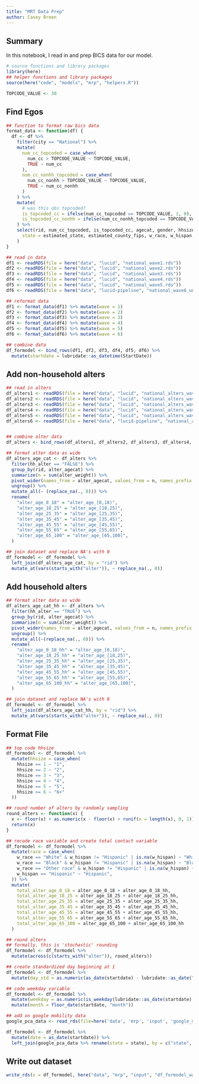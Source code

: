 ```yaml
---
title: "MRT Data Prep"
author: Casey Breen
---
```


## Summary

In this notebook, I read in and prep BICS data for our model. 

```r
# source functions and library packages
library(here)
## helper functions and library packages
source(here("code", "models", "mrp", "helpers.R"))

TOPCODE_VALUE <- 30
```

## Find Egos

```r
## function to format raw bics data
format_data <- function(df) {
  df <- df %>%
    filter(city == "National") %>%
    mutate(
      num_cc_topcoded = case_when(
        num_cc > TOPCODE_VALUE ~ TOPCODE_VALUE,
        TRUE ~ num_cc
      ),
      num_cc_nonhh_topcoded = case_when(
        num_cc_nonhh > TOPCODE_VALUE ~ TOPCODE_VALUE,
        TRUE ~ num_cc_nonhh
      )
    ) %>%
    mutate(
      # was this obs topcoded?
      is_topcoded_cc = ifelse(num_cc_topcoded == TOPCODE_VALUE, 1, 0),
      is_topcoded_cc_nonhh = ifelse(num_cc_nonhh_topcoded == TOPCODE_VALUE, 1, 0)
    ) %>%
    select(rid, num_cc_topcoded, is_topcoded_cc, agecat, gender, hhsize,
      state = estimated_state, estimated_county_fips, w_race, w_hispan, StartDate
    )
}

## read in data
df1 <- readRDS(file = here("data", "lucid", "national_wave1.rds"))
df2 <- readRDS(file = here("data", "lucid", "national_wave2.rds"))
df3 <- readRDS(file = here("data", "lucid", "national_wave3.rds"))
df4 <- readRDS(file = here("data", "lucid", "national_wave4.rds"))
df5 <- readRDS(file = here("data", "lucid", "national_wave5.rds"))
df6 <- readRDS(file = here("data", "lucid-pipeline", "national_wave6_unweighted.rds"))

## reformat data
df1 <- format_data(df1) %>% mutate(wave = 1)
df2 <- format_data(df2) %>% mutate(wave = 2)
df3 <- format_data(df3) %>% mutate(wave = 3)
df4 <- format_data(df4) %>% mutate(wave = 4)
df5 <- format_data(df5) %>% mutate(wave = 5)
df6 <- format_data(df6) %>% mutate(wave = 6)

## combine data
df_formodel <- bind_rows(df1, df2, df3, df4, df5, df6) %>%
  mutate(startdate = lubridate::as_datetime(StartDate))
```


## Add non-household alters 


```r
## read in alters
df_alters1 <- readRDS(file = here("data", "lucid", "national_alters_wave1.rds"))
df_alters2 <- readRDS(file = here("data", "lucid", "national_alters_wave2.rds"))
df_alters3 <- readRDS(file = here("data", "lucid", "national_alters_wave3.rds"))
df_alters4 <- readRDS(file = here("data", "lucid", "national_alters_wave4.rds"))
df_alters5 <- readRDS(file = here("data", "lucid", "national_alters_wave5.rds"))
df_alters6 <- readRDS(file = here("data", "lucid-pipeline", "national_alters_wave6_unweighted.rds"))


## combine alter data
df_alters <- bind_rows(df_alters1, df_alters2, df_alters3, df_alters4, df_alters5, df_alters6)

## format alter data as wide
df_alters_age_cat <- df_alters %>%
  filter(hh_alter == "FALSE") %>%
  group_by(rid, alter_agecat) %>%
  summarize(n = sum(alter_weight)) %>%
  pivot_wider(names_from = alter_agecat, values_from = n, names_prefix = "alter_age_") %>%
  ungroup() %>%
  mutate_all(~ (replace_na(., 0))) %>%
  rename(
    "alter_age_0_18" = "alter_age_[0,18)",
    "alter_age_18_25" = "alter_age_[18,25)",
    "alter_age_25_35" = "alter_age_[25,35)",
    "alter_age_35_45" = "alter_age_[35,45)",
    "alter_age_45_55" = "alter_age_[45,55)",
    "alter_age_55_65" = "alter_age_[55,65)",
    "alter_age_65_100" = "alter_age_[65,100]",
  )

## join dataset and replace NA's with 0
df_formodel <- df_formodel %>%
  left_join(df_alters_age_cat, by = "rid") %>%
  mutate_at(vars(starts_with("alter")), ~ replace_na(., 0))
```

## Add household alters 

```r
## format alter data as wide
df_alters_age_cat_hh <- df_alters %>%
  filter(hh_alter == "TRUE") %>%
  group_by(rid, alter_agecat) %>%
  summarize(n = sum(alter_weight)) %>%
  pivot_wider(names_from = alter_agecat, values_from = n, names_prefix = "alter_age_") %>%
  ungroup() %>%
  mutate_all(~(replace_na(., 0))) %>%
  rename(
    "alter_age_0_18_hh" = "alter_age_[0,18)",
    "alter_age_18_25_hh" = "alter_age_[18,25)",
    "alter_age_25_35_hh" = "alter_age_[25,35)",
    "alter_age_35_45_hh" = "alter_age_[35,45)",
    "alter_age_45_55_hh" = "alter_age_[45,55)",
    "alter_age_55_65_hh" = "alter_age_[55,65)",
    "alter_age_65_100_hh" = "alter_age_[65,100]",
  )

## join dataset and replace NA's with 0
df_formodel <- df_formodel %>%
  left_join(df_alters_age_cat_hh, by = "rid") %>%
  mutate_at(vars(starts_with("alter")), ~ replace_na(., 0))
```

## Format File

```r
## top code hhsize
df_formodel <- df_formodel %>%
  mutate(hhsize = case_when(
    hhsize == 1 ~ "1",
    hhsize == 2 ~ "2",
    hhsize == 3 ~ "3",
    hhsize == 4 ~ "4",
    hhsize == 5 ~ "5",
    hhsize >= 6 ~ "6+"
  ))

## round number of alters by randomly sampling
round_alters <- function(x) {
  x <- floor(x) + as.numeric(x - floor(x) > runif(n = length(x), 0, 1))
  return(x)
}

## recode race variable and create total contact variable
df_formodel <- df_formodel %>%
  mutate(race = case_when(
    w_race == "White" & w_hispan != "Hispanic" | is.na(w_hispan) ~ "White",
    w_race == "Black" & w_hispan != "Hispanic" | is.na(w_hispan) ~ "Black",
    w_race == "Other race" & w_hispan != "Hispanic" | is.na(w_hispan) ~ "Other",
    w_hispan == "Hispanic" ~ "Hispanic",
  )) %>%
  mutate(
    total_alter_age_0_18 = alter_age_0_18 + alter_age_0_18_hh,
    total_alter_age_18_25 = alter_age_18_25 + alter_age_18_25_hh,
    total_alter_age_25_35 = alter_age_25_35 + alter_age_25_35_hh,
    total_alter_age_35_45 = alter_age_35_45 + alter_age_35_45_hh,
    total_alter_age_45_55 = alter_age_45_55 + alter_age_45_55_hh,
    total_alter_age_55_65 = alter_age_55_65 + alter_age_55_65_hh,
    total_alter_age_65_100 = alter_age_65_100 + alter_age_65_100_hh
  )

## round alters
## formally, this is 'stochastic' rounding
df_formodel <- df_formodel %>%
  mutate(across(c(starts_with("alter")), round_alters))

## create standardized day beginning at 1
df_formodel <- df_formodel %>%
  mutate(day_std = as.numeric(as_date(startdate) - lubridate::as_date("2020-04-11") + 1))

## code weekday variable
df_formodel <- df_formodel %>%
  mutate(weekday = as.numeric(is_weekday(lubridate::as_date(startdate) - 1))) %>%
  mutate(month = floor_date(startdate, "month"))

## add on google mobility data 
google_pca_data <- read_rds(file=here('data', 'mrp', 'input', 'google_mobility_pca.rds'))

df_formodel <- df_formodel %>% 
  mutate(date = as_date(startdate)) %>% 
  left_join(google_pca_data %>% rename(state = state), by = c("state", "date"))
```


## Write out dataset

```r
write_rds(x = df_formodel, here("data", "mrp", "input", "df_formodel_waves1_6.rds"))
```
